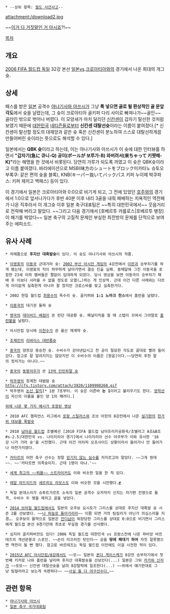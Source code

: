  * --상위 항목: [[철도 사건사고]]--
attachment:/download2.jpg

~~[[여러분 이거 다 거짓말인 거 아시죠|이거 다 거짓말인 거 아시죠]]?!~~

{{{#!html
<iframe title="YouTube video player" width="560" height="340" src="http://www.youtube.com/embed/v5Bz6n1gX8k" frameborder="0" allowfullscreen></iframe>
}}}

[[목차]]
== 개요 ==
[[2006 FIFA 월드컵 독일]] 32강 본선 [[일본]]vs.[[크로아티아]]와의 경기에서 나온 희대의 개그슛.

== 상세 ==
패스를 받은 [[일본]] 공격수 [[야나기사와 아쓰시]]가 그냥 '''툭 넣으면 골로 될 환상적인 골 문앞 각도'''에서 슛을 날렸는데, 그 슛이 크로아티아 골키퍼 다리 사이로 빠져나가~~골인~~ 골라인 밖으로 벗어나 버렸다. 이 모양새가 마치 달리던 [[신칸센]]이 갑자기 탈선한 것처럼 보였기 때문에 [[대한민국]] [[네티즌]]들로부터 '''신칸센 대탈선슛'''이라는 이름이 붙여졌다.[* 신칸센이 탈선할 정도의 대재앙과 같은 슛 혹은 신칸센이 분노하여 스스로 대탈선하게끔 만들어버린 슛이라는 뜻으로도 해석할 수 있다.]

일본에서는 '''QBK 슛'''이라고 하는데, 이는 야나기사와 아쓰시가 이 슛에 대한 인터뷰를 하면서 '''"갑자기(急に 큐니-Q) 공이(ボールが 보루가-B) 와버려서(来ちゃって 키쨧떼-K)"'''라는 해명을 한 것에서 비롯된다. 당연히 가루가 되도록 까였고 이 슛은 QBK슛이라고 이름 붙여졌다. 바리에이션으로 MSB(味方のシュートをブロック미카타노 슈토오 부록쿠: 같은 편의 슛을 블록), KNB(キーパー抜いてバックパス 키퍼 누이떼 박쿠파스: 키퍼 제끼고 백패스) 등이 있다.

이 경기에서 일본은 크로아티아와 0:0으로 비기게 되고, 그 전에 있었던 [[오스트레일리아|호주]]와의 경기에서 1:0으로 앞서나가다가 후반 40분 이후 내리 3골을 내줘 패배하는 치욕적인 역전패가 나온 직후라서 이 개그슛 이후 일본 축구대표팀은 ~~특히 대한민국에서~~ 웃음거리로 전락해 버리고 말았다. ~~그리고 다음 경기에서 [호베르투 카를로스|호베르투 병장]이 쐐기를 박았다~~ 일본 축구의 고질적 문제인 부실한 최전방의 문제를 단적으로 보여주는 에피소드.

== 유사 사례 ==
 * 자매품으로 '''후지산 대폭발슛'''이 있다. 이 슛도 야나기사와 아쓰시의 작품.

 * [[이영표]]의 [[이동국]] 군대가라 슛: [[2002 부산 아시안 게임]]의 4강전에서 [[이란]]과 승부차기를 하게 됐는데, 이영표의 킥이 허무하게 날아가면서 결승 진출 실패. 동메달에 그친 이동국을 포함한 23세 이하 멤버들은 짤없이 입대하게 되었다. 당시 영상을 보면 이동국이 승부차기 패배 후 이보다 서러울 수 없을 정도로 오열(…)하는 게 인상적. 근데 이건 다른 사례와는 다르게 어이없게 실축한게 아니라 잘 찼지만 크로스바를 맞고 실축한거다.

 * 2002 한일 월드컵 [[최용수]]의 독수리 슛. 골키퍼와 '''1:1 노마크 찬스'''에서 홈런을 날렸다.

 * [[이동국]]의 대기권 돌파 슛

 * [[영국]]의 [[데이비드 베컴]]이 쏜 런던 대공황 슛. 페널티킥을 찰 때 스텝이 꼬여서 그야말로 [[홈런#s-2.1|홈런볼]]을 날렸다.

 * 아시안컵 당시에 [[이천수]]가 쏜 울산 재계약 슛.

 * [[조재진]]의 [http://mlbpark.donga.com/bbs/view.php?bbs=mpark_bbs_bullpen09&idx=1000020 리바이스 대반품슛]

 * [[중국]]의 양쯔강 용승천 슛. 수비수가 걷어낸답시고 찬 공이 절묘한 각도로 골대로 빨려 들어갔다. 참고로 잘 알려지지는 않았지만 이 수비수의 이름은 [왕윤]이다.~~당연히 후한 말의 정치가는 아니다.~~

 * [[중국]]의 [[동팡저우]]가 쏜 [http://cafe.naver.com/richfirst/1167 13억 인민좌절 슛]

 * [[박주영]]의 청계천 대범람 슛
 http://cfs.tistory.com/attach/3920/1109990260.gif
 * 박주영의 [http://www.youtube.com/watch?v=2Hz3lms5NXg 논산 힐킥][* 1분 7초부터. 이 슛은 이른바 '''논 1'''이라고 불리우기도 한다. [[양학선]]이 자신의 이름을 붙인 양 1의 패러디.]

 [http://www.youtube.com/watch?v=5oTu06o7xx8 위에 나온 몇 가지 예시가 포함된 영상]

 * 2010 AFC 챔피언스 리그에서 [[포항 스틸러스]]와 조브 아한의 8강전에서 나온 [[설기현]]의 [http://videofarm.daum.net/controller/player/VodPlayer.swf?vid=yBZB4vycKJQ$ 한가위 대보름 폭발슛]

 * 2010 [[남아공 월드컵]] 조별예선 [2010 FIFA 월드컵 남아프리카공화국/조별리그 A조&B조#s-2.5|대한민국 vs. 나이지리아 경기]에서 나이지리아 선수 야쿠부가 이와 유사한 '16강 니가 가라 슛'을 시전했다. 근데 이건 어차피 오프사이드 상황이라서 들어가나 안 들어가나 마찬가지였다. 

 * [[카타르]]의 어떤 축구 선수는 정말 [[믿기지 않는 상황이 펼쳐졌습니다|믿기지 않는 실수]]를 저지르고야 말았다. ~~그게 뭔데~~. ~~'카타르면 의족슛이지. 근데 1명이 아냐.'~~

 * [[페르난도 토레스|세계 최고의 ~~퇴물~~ 스트라이커]]도 이와 비슷한 일을 한 적 있다.

 * [[레알 마드리드]]의 [[세르히오 라모스]]도 이와 비슷한 것을 시전했다.[http://sports.news.naver.com/videoCenter/index.nhn?uCategory=wfootball&category=champs&id=22958&gameId=201204255003504878&listType=game&date=20120426&page=1 #] 

 * 독일 분데스리가 슈투트가르트 소속의 일본 공격수 오카자키 신지는 자기편 진영으로 돌격, 수비수 두 명을 제치고 골을 넣었다.

 * [[2014 브라질 월드컵]]에서도 일본의 오쿠보 요시토가 그리스를 상대로 후지산 대폭발 슛 시즌 2를 선보였다. ~~[[천상병|나 하늘로 돌아가리라]]~~ 이쯤 되면 거의 팀킬러가 아닌가 의심스러울 지경…. 오쿠보의 활약으로 일본은 [[코스타스 카추라니스|잔디남]]이 퇴장당한 그리스를 상대로 0:0으로 비기면서 그리스에게 월드컵 본선 9경기만에 최초로 무실점 경기를 선사했다.

 * 심지어 골키퍼버전도 있다! 2006 독일 월드컵 대한민국 vs 프랑스전에 나온 파비앙 바르테즈의 개선문붕괴 스로인. ~~손이 미끄러진 탓인지~~ 공을 '''땅에 패대기 하여''' 자칫 잘못했으면 역전이 될 뻔 했다. 참고로 바르테즈는 독일 월드컵 이전에도 이걸 시전한 적이 있다.

 * [[2015년 AFC 아시안컵/8강]]에서도 ~~또~~ 일본의 [[혼다 게이스케]]가 8강전 승부차기에서 첫번째 키커로 나와 홈런을 날리며 후지산 대폭발슛을 선보인다(...) 일본은 그뒤 [[카가와 신지]]가 ~~또또~~ 신칸센 대탈선슛을 날려 8강탈락에 일조한다(...) ~~위에서 얘기한대로 그냥 팀컬러라고 보는게 속편하다~~ ~~[http://www.youtube.com/watch?v=q568Xs3RGaU 사실 둘 다 야구선수다.]~~
== 관련 항목 ==
 * [[야나기사와 아쓰시]]
 * [[일본 축구 국가대표팀]]

